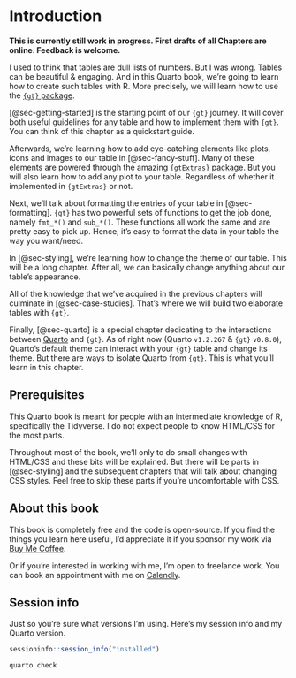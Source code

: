 # Introduction {.unnumbered}

**This is currently still work in progress. First drafts of all Chapters are online. Feedback is welcome.**

I used to think that tables are dull lists of numbers. But I was wrong. Tables can be beautiful & engaging. And in this Quarto book, we're going to learn how to create such tables with R. More precisely, we will learn how to use the [`{gt}` package](https://gt.rstudio.com/index.html).

[@sec-getting-started] is the starting point of our `{gt}` journey. It will cover both useful guidelines for any table and how to implement them with `{gt}`. You can think of this chapter as a quickstart guide.

Afterwards, we're learning how to add eye-catching elements like plots, icons and images to our table in [@sec-fancy-stuff]. Many of these elements are powered through the amazing [`{gtExtras}` package](https://jthomasmock.github.io/gtExtras/index.html). But you will also learn how to add any plot to your table. Regardless of whether it implemented in `{gtExtras}` or not.

Next, we'll talk about formatting the entries of your table in [@sec-formatting]. `{gt}` has two powerful sets of functions to get the job done, namely `fmt_*()` and `sub_*()`. These functions all work the same and are pretty easy to pick up. Hence, it's easy to format the data in your table the way you want/need.

In [@sec-styling], we're learning how to change the theme of our table. This will be a long chapter. After all, we can basically change anything about our table's appearance.

All of the knowledge that we've acquired in the previous chapters will culminate in [@sec-case-studies]. That's where we will build two elaborate tables with `{gt}`.

Finally, [@sec-quarto] is a special chapter dedicating to the interactions between [Quarto](https://quarto.org/) and `{gt}`. As of right now (Quarto `v1.2.267` & `{gt}` `v0.8.0`), Quarto's default theme can interact with your `{gt}` table and change its theme. But there are ways to isolate Quarto from `{gt}`. This is what you'll learn in this chapter.

## Prerequisites

This Quarto book is meant for people with an intermediate knowledge of R, specifically the Tidyverse. I do not expect people to know HTML/CSS for the most parts.

Throughout most of the book, we'll only to do small changes with HTML/CSS and these bits will be explained. But there will be parts in [@sec-styling] and the subsequent chapters that will talk about changing CSS styles. Feel free to skip these parts if you're uncomfortable with CSS.


## About this book

This book is completely free and the code is open-source. If you find the things you learn here useful, I'd appreciate it if you sponsor my work via [Buy Me Coffee](https://www.buymeacoffee.com/rappa753). 

```{=html}
<script type="text/javascript" src="https://cdnjs.buymeacoffee.com/1.0.0/button.prod.min.js" data-name="bmc-button" data-slug="rappa753" data-color="#06436e" data-emoji="☕"  data-font="Lato" data-text="Support me" data-outline-color="#ffffff" data-font-color="#ffffff" data-coffee-color="#FFDD00" data-height="40px" ></script>
```

Or if you're interested in working with me, I'm open to freelance work. You can book an appointment with me on [Calendly](https://calendly.com/r-a/30min).

## Session info

Just so you're sure what versions I'm using. Here's my session info and my Quarto version.

```r
sessioninfo::session_info("installed")
```

```bash
quarto check
```
